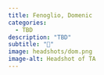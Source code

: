 ```yaml
---
title: Fenoglio, Domenic
categories: 
  - TBD
description: "TBD"
subtitle: "🔗"
image: headshots/dom.png
image-alt: Headshot of TA
---
```

